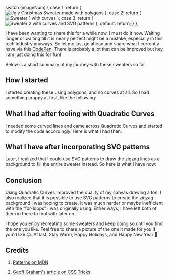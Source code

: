 
<!-- MDX is only allowing to have one component being exported. Could not do multiple exports -->

  switch (imageNum) {
    case 1:
      return (
        <img
          src={Image1}
          alt="Ugly Christmas Sweater made with polygons"
          className="mdx-image"
        />
      );
    case 2:
      return (
        <img src={Image2} alt="Sweater 1 with curves" className="mdx-image" />
      );
    case 3:
      return (
        <img
          src={Image3}
          alt="Sweater 2 with curves and SVG patterns"
          className="mdx-image"
        />
      );
    default:
      return;
  }
};

I have been wanting to share this for a while now. I must do it now. Waiting longer or waiting till it is nearly perfect might be a mistake, especially in this tech industry anyways. So let me just go ahead and share what I currently have via this [CodePen](https://codepen.io/ytrkptl/pen/OJRxWmZ). There is probably a lot that can be improved but hey, I am just doing this for fun!

Below is a short summary of my journey with these sweaters so far.

## How I started

I started creating these using polygons, and no curves at all. So I had something crappy at first, like the following:

<MultiImage imageNum={1} />

## What I had after fooling with Quadratic Curves

<MultiImage imageNum={2} />

I needed some curved lines and came across Quadratic Curves and started to modify the code accordingly. Here is what I had then:

## What I have after incorporating SVG patterns

<MultiImage imageNum={3} />

Later, I realized that I could use SVG patterns to draw the zigzag lines as a background to fill the entire sweater instead. So here is what I have now:

## Conclusion

Using Quadratic Curves improved the quality of my canvas drawing a ton. I also realized that it is possible to use SVG patterns to create the zigzag background I was hoping to create. It was much harder or maybe inefficient with the "for-loops" I was originally using. Either ways, I have left both of them in there to fool with later on.

I hope you enjoy recreating some sweaters and keep doing so until you find the one you like. Feel free to share a picture of the one it made for you if you'd like 😉. At last, Stay Warm, Happy Holidays, and Happy New Year 🎉!

## Credits

1. [Patterns on MDN](https://developer.mozilla.org/en-US/docs/Web/SVG/Tutorial/Patterns)

2. [Geoff Graham's article on CSS Tricks](https://css-tricks.com/snippets/svg/svg-patterns/)
